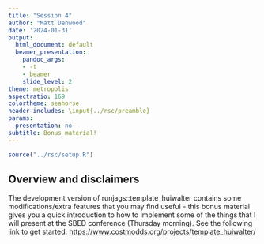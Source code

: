 ```yaml
---
title: "Session 4"
author: "Matt Denwood"
date: '2024-01-31'
output:
  html_document: default
  beamer_presentation:
    pandoc_args:
    - -t
    - beamer
    slide_level: 2
theme: metropolis
aspectratio: 169
colortheme: seahorse
header-includes: \input{../rsc/preamble}
params:
  presentation: no
subtitle: Bonus material!
---
```


```r
source("../rsc/setup.R")
```

## Overview and disclaimers {.fragile}

The development version of runjags::template_huiwalter contains some modifications/extra features that you may find useful - this bonus material gives you a quick introduction to how to implement some of the things that I will present at the SBED conference (Thursday morning).  See the following link to get started:  <https://www.costmodds.org/projects/template_huiwalter/>

